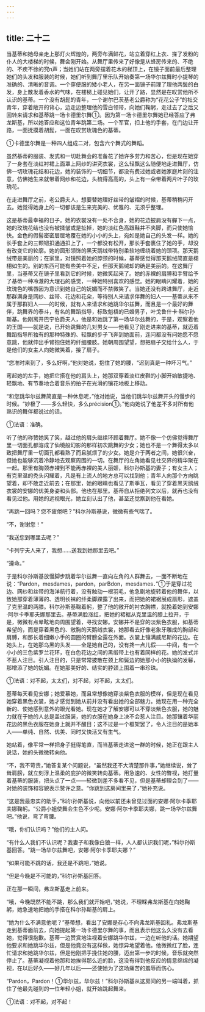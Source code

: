 ```yaml
---
---
---
```

title: 二十二
---



当基蒂和她母亲走上那灯火辉煌的，两旁布满鲜花，站立着穿红上衣、搽了发粉的仆人的大楼梯的时候，舞会刚开始。从舞厅里传来了好像是从蜂房传来的、不绝的、不疾不徐的究n声；当她们站在两旁摆着花木的梯顶上，在镜子面前最后整理她们的头发和服装的时候，她们听到舞厅里乐队开始奏第一场华尔兹舞时小提琴的准确的、清晰的音调。一个穿便服的矮小老人，在另一面镜子前理了理他两鬓的白发，身上散发着香水的气味，在楼梯上碰见她们，让开了路，显然是在叹赏他所不认识的基蒂。一个没有胡髭的青年，一个谢尔巴茨基老公爵称为“花花公子”的社交青年，穿着敞开的背心，边走边整理他的雪白领带，向她们鞠躬，走过去了之后又回转来请求和基蒂跳一场卡德里尔舞①。因为第一场卡德里尔舞她已经答应了弗龙斯基，所以她答应和这位青年跳第二场。一个军官，扣上他的手套，在门边让开路，一面抚摸着胡髭，一面在叹赏玫瑰色的基蒂。



①卡德里尔舞是一种四人组成二对，包含六个舞式的舞蹈。

虽然基蒂的服装、发式和一切赴舞会的准备花了她许多劳力和苦心，但是现在她穿了一身套在淡红衬裙上面罩上网纱的讲究衣裳，这么轻飘这么随便地走进舞厅，仿佛一切玫瑰花结和花边，她的装饰的一切细节，都没有费过她或者她家庭片刻的注意，仿佛她生来就带着网纱和花边，头梳得高高的，头上有一朵带着两片叶子的玫瑰花。

在走进舞厅之前，老公爵夫人，想要替她理好丝带的皱褶的时候，基蒂稍稍闪开去。她觉得她身上的一切都该是生来完美的、优雅的、无须乎整理。

这是基蒂最幸福的日子。她的衣裳没有一处不合身，她的花边披肩没有軃下一点，她的玫瑰花结也没有被揉皱或是扯掉，她的淡红色高跟鞋并不夹脚，而只使她愉快。金色的假髻密密层层地覆在她的小小的头上，宛如是她自己的头发一样。她的长手套上的三颗钮扣通通扣上了，一个都没有松开，那长手套裹住了她的手，却没有改变它的轮廓。她的圆形领饰的黑天鹅绒带特别柔软地缠绕着她的颈项。那天鹅绒带是美丽的；在家里，对镜照着她的脖颈的时候，基蒂感觉得那天鹅绒简直是栩栩如生的。别的东西可能有些美中不足，但那天鹅绒却的确是美丽的。在这舞厅里，当基蒂又在镜子里看到它的时候，她微笑起来了。她的赤裸的肩膊和手臂给予了基蒂一种冷澈的大理石的感觉，一种她特别喜欢的感觉。她的眼睛闪耀着，她的玫瑰色的嘴唇因为意识到她自己的妩媚而不禁微笑了。当她还没有跨进舞厅，走近那群满身是网纱、丝带、花边和花朵，等待别人来请求伴舞的妇人——基蒂从来不属于那群妇人——的时候，就有人来请求和她跳华尔兹舞，而且是一个最好的舞伴，跳舞界的泰斗，有名的舞蹈指导，标致魁梧的已婚男子，叶戈鲁什卡·科尔孙斯基。他刚离开巴宁伯爵夫人，他是和她跳了第一场华尔兹舞的，于是，观察着他的王国——就是说，已开始跳舞的几对男女——他看见了刚走进来的基蒂，就迈着舞蹈指导所独有的那种特殊的、轻飘的步子飞奔到她面前，连问都没有问她愿不愿意跳，他就伸出手臂抱住她的纤细腰肢。她朝周围望望，想把扇子交给什么人，于是他们的女主人向她微笑着，接了扇子。

“您准时来到了，多么好啊，”他对她说，抱住了她的腰，“迟到真是一种坏习气。”

弯起她的左手，她把它搭在他的肩头上，她那双穿着淡红皮鞋的小脚开始敏捷地、轻飘地、有节奏地合着音乐的拍子在光滑的镶花地板上移动。

“和您跳华尔兹舞简直是一种休息呢，”他对她说，当他们跳华尔兹舞开头的慢步的时候。“妙极了——多么轻快，多么précision①。”他向她说了他差不多对所有他熟识的舞伴都说过的话。



①法语：准确。

听了他的称赞她笑了笑，越过他的肩头继续环顾着舞厅。她不像一个仿佛觉得舞厅里一切面孔都溶成了仙境般幻影的那样初次跳舞的少女；她也不是一个舞得太多以致把舞厅里一切面孔都看熟了而且腻烦了的少女。她是介于两者之间，她很兴奋，但她也能够沉着冷静地去观察周围的一切。在舞厅的左角她看见社交界的精华聚在一起。那里有胸颈赤裸到不能再赤裸的美人丽姬，科尔孙斯基的妻子；有女主人；有克里温的秃头闪耀着，凡是有上流人的地方总可以找到他；青年人向那个方向眺望着，却不敢走近前去；在那里，她的眼睛也看见了斯季瓦，看见了穿着黑天鹅绒衣裳的安娜的优美身姿和头部。他也在那里。基蒂自从拒绝列文以后，就再也没有看见过他。用她的远视眼光，她立刻认出了他，甚至还觉察到他在看她。

“再跳一回吗？您不疲倦吧？”科尔孙斯基说，微微有些气喘了。

“不，谢谢您！”

“我送您到哪里去呢？”

“卡列宁夫人来了，我想……送我到她那里去吧。”

“遵命。”

于是科尔孙斯基放慢脚步跳着华尔兹舞一直向左角的人群舞去，一面不断地在说：“Pardon，mesdames，pardon，parBdon，mesdames．”①于是穿过花边、网纱和丝带的海洋航行着，没有触动一根羽毛，他急剧地旋转着他的舞伴，以致她那穿着薄薄的、透明长袜的纤柔脚踝露了出来，而把她的裙裾展成扇形，遮盖了克里温的两膝。科尔孙斯基鞠着躬，整了他的敞开的衬衣胸襟，就挽着她到安娜·阿尔卡季耶夫娜那里去。基蒂满脸涨红，把她的裙裾从克里温的膝上拉开，于是，微微有点晕眩地向周围望着，寻找安娜。安娜并不是穿的淡紫色衣服，如基蒂希望的，而是穿着黑色的、敞胸的天鹅绒衣裳，她那看去好像老象牙雕成的胸部和肩膊，和那长着细嫩小手的圆圈的臂膀全露在外面。衣裳上镶满威尼斯的花边。在她头上，在她那乌黑的头发——全是她自己的，没有搀一点儿假——中间，有一个小小的三色紫罗兰花环，在白色花边之间的黑缎带上也有着同样的花。她的发式并不惹人注目。引人注目的，只是常常披散在颈上和鬓边的她那小小的执拗的发鬈，那增添了她的妩媚。在她那美好的、结实的脖颈上围着一串珍珠。



①法语：对不起，太太们，对不起，对不起，太太们。

基蒂每天看见安娜；她爱慕她，而且常想像她穿淡紫色衣服的模样，但是现在看见她穿着黑色衣裳，她才感觉到她从前并没有看出她的全部魅力。她现在用一种完全新的、使她感到意外的眼光看她。现在她才了解安娜可以不穿淡紫色衣服，她的魅力就在于她的人总是盖过服装，她的衣服在她身上决不会惹人注目。她那镶着华丽花边的黑色衣服在她身上就并不醒目；这不过是一个框架罢了，令人注目的是她本人——单纯、自然、优美、同时又快活又有生气。

她站着，像平常一样把身子挺得笔直，而当基蒂走进这一群的时候，她正在跟主人说话，她的头微微转向他。

“不，我不苛责，”她答复某个问题说，“虽然我还不大清楚那件事，”她继续说，耸了耸肩膀，就立刻浮上温柔的庇护的微笑转向基蒂。用急速的、女性的瞥视，她打量着基蒂的服装，把头点了一点——轻微到差不多看不见，但是基蒂却理会到了——对她的装饰和容貌表示赞许之意。“你跳到这房间里来了，”她补充说。

“这是我最忠实的助手，”科尔孙斯基说，向他以前还未曾见过面的安娜·阿尔卡季耶夫娜鞠躬。“公爵小姐使舞会生色不少呢。安娜·阿尔卡季耶夫娜，跳一场华尔兹舞吧。”他说，弯了弯腰。

“哦，你们认识吗？”他们的主人问。

“有什么人我们不认识呢？我妻子和我像白狼一样，人人都认识我们呢，”科尔孙斯基回答。“跳一场华尔兹舞吧，安娜·阿尔卡季耶夫娜？”

“如果可能不跳的话，我还是不跳吧，”她说。

“但是今晚是不可能的，”科尔孙斯基回答。

正在那一瞬间，弗龙斯基走上前来。

“哦，今晚既然不能不跳，那么我们就开始吧，”她说，不理睬弗龙斯基在向她鞠躬，她急速地把她的手搭在科尔孙斯基的肩上。

“她为什么不满意他呢？”基蒂想，看出了安娜是存心不向弗龙斯基回礼。弗龙斯基走到基蒂面前去，向她提起第一场卡德里尔舞的事，而且表示他这么久没有去看她，觉得很抱歉。基蒂一边赞赏地注视着安娜跳华尔兹，一边在听他的话。她期望他要求和她跳华尔兹，但是他竟没有这样做，她惊异地望着他。他微微红了脸，连忙请求和她跳华尔兹，但是他刚把手挽住她的腰，迈出第一步的时候，音乐就突然停止了。基蒂凝视着他那和她挨得那么近的脸，这没有得到他反应的情意绵绵的凝视，在以后好久——好几年以后——还使她为了这场痛苦的羞辱而伤心。

“Pardon，Pardon！①华尔兹，华尔兹！”科尔孙斯基从这房间的另一端叫着，抓住了他最先碰到的一位年轻小姐，就开始跳起舞来。



①法语：对不起，对不起！